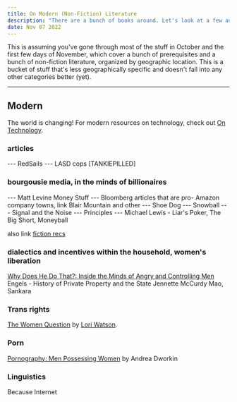 ```yaml
---
title: On Modern (Non-Fiction) Literature
description: "There are a bunch of books around. Let's look at a few authors that have materialist perspectives, if not communist ones."
date: Nov 07 2022
---
```


This is assuming you've gone through most of the stuff in October and the first few days of November, which cover a bunch of prerequisites and a bunch of non-fiction literature, organized by geographic location. This is a bucket of stuff that's less geographically specific and doesn't fall into any other categories better (yet).

---

## Modern

The world is changing! For modern resources on technology, check out [On Technology](/posts/on-technology).

### articles
--- RedSails
--- LASD cops [TANKIEPILLED]

### bourgousie media, in the minds of billionaires
--- Matt Levine Money Stuff
--- Bloomberg articles that are pro- Amazon company towns, link Blair Mountain and other
--- Shoe Dog
--- Snowball
--- Signal and the Noise
--- Principles
--- Michael Lewis - Liar's Poker, The Big Short, Moneyball

also link [fiction recs](/posts/on-media)


### dialectics and incentives within the household, women's liberation
[Why Does He Do That?: Inside the Minds of Angry and Controlling Men](https://www.goodreads.com/book/show/224552.Why_Does_He_Do_That_?)
Engels - History of Private Property and the State
Jennette McCurdy 
Mao, Sankara

### Trans rights
[The Women Question](https://redsails.org/the-woman-question/) by [Lori Watson](https://read.dukeupress.edu/tsq/article-standard/3/1-2/246/91778/The-Woman-Question).


### Porn

[Pornography: Men Possessing Women](https://www.goodreads.com/book/show/163256.Pornography) by Andrea Dworkin

### Linguistics

Because Internet